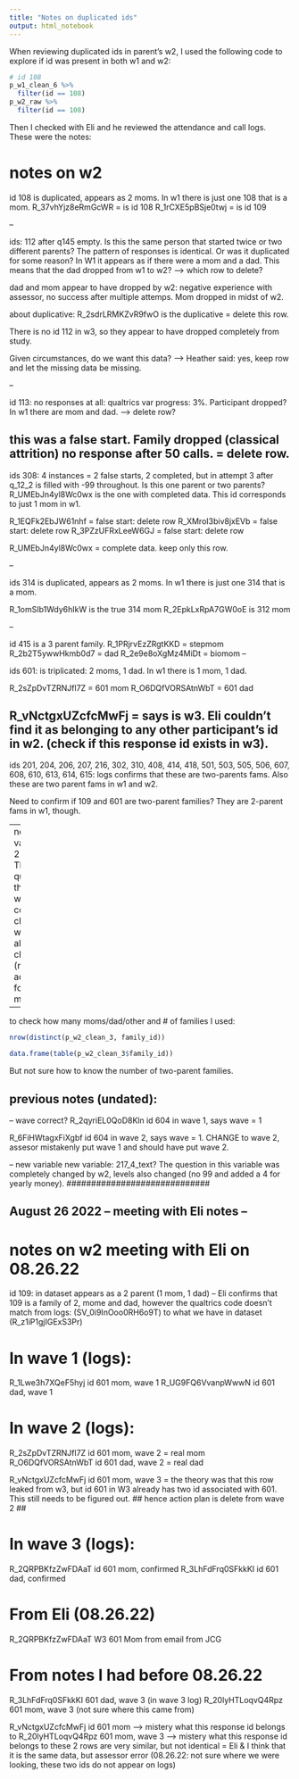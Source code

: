 ```yaml
---
title: "Notes on duplicated ids"
output: html_notebook
---
```


When reviewing duplicated ids in parent's w2, I used the following code to explore if id was present in both w1 and w2:

```r
# id 108
p_w1_clean_6 %>%
  filter(id == 108)
p_w2_raw %>%
  filter(id == 108)
```

Then I checked with Eli and he reviewed the attendance and call logs. These were the notes:

# notes on w2

id 108 is duplicated, appears as 2 moms. In w1 there is just one 108 that is a mom. 
R_37vhYjz8eRmGcWR = is id 108
R_1rCXE5pBSje0twj = is id 109

--

ids: 112 after q145 empty. Is this the same person that started twice or two different parents?  The pattern of responses is identical. Or was it duplicated for some reason? In W1 it appears as if there were a mom and a dad. This means that the dad dropped from w1 to w2? ---> which row to delete?

dad and mom appear to have dropped by w2: negative experience with assessor, no success after multiple attemps. Mom dropped in midst of w2.

about duplicative: R_2sdrLRMKZvR9fwO is the duplicative = delete this row. 

There is no id 112 in w3, so they appear to have dropped completely from study. 

Given circumstances, do we want this data? --> Heather said: yes, keep row and let the missing data be missing. 

--

id 113: no responses at all: qualtrics var progress: 3%. Participant dropped? In w1 there are mom and dad. ---> delete row?

this was a false start. Family dropped (classical attrition) no response after 50 calls. = delete row. 
--

ids 308: 4 instances = 2 false starts, 2 completed, but in attempt 3 after q_12_2 is filled with -99 throughout. Is this one parent or two parents? 	R_UMEbJn4yl8Wc0wx is the one with completed data. This id corresponds to just 1 mom in w1. 

R_1EQFk2EbJW61nhf = false start: delete row
R_XMroI3biv8jxEVb = false start: delete row
R_3PZzUFRxLeeW6GJ = false start: delete row

R_UMEbJn4yl8Wc0wx = complete data. keep only this row. 

--

ids 314 is duplicated, appears as 2 moms. In w1 there is just one 314 that is a mom.

R_1omSIb1Wdy6hIkW is the true 314 mom 
R_2EpkLxRpA7GW0oE is 312 mom

--

id 415 is a 3 parent family. 
R_1PRjrvEzZRgtKKD = stepmom
R_2b2T5ywwHkmb0d7 = dad
R_2e9e8oXgMz4MiDt = biomom
--

ids 601: is triplicated: 2 moms, 1 dad. In w1 there is 1 mom, 1 dad. 

R_2sZpDvTZRNJfl7Z = 601 mom
R_O6DQfVORSAtnWbT = 601 dad

R_vNctgxUZcfcMwFj = says is w3. Eli couldn't find it as belonging to any other participant's id in w2. (check if this response id exists in w3). 
--

ids 201, 204, 206, 207, 216, 302, 310, 408, 414, 418, 501, 503, 505, 506, 607, 608, 610, 613, 614, 615: logs confirms that these are two-parents fams. Also these are two parent fams in w1 and w2.

Need to confirm if 109 and 601 are two-parent families? They are 2-parent fams in w1, though. 

--
new variable: 217_4_text? The question in this variable was completely changed by w2, levels also changed (no 99 and added a 4 for year money).

-- 
to check how many moms/dad/other and # of families I used:
```r
nrow(distinct(p_w2_clean_3, family_id))

data.frame(table(p_w2_clean_3$family_id))
```
But not sure how to know the number of two-parent families. 

## previous notes (undated):
#############################
-- wave correct?
R_2qyriEL0QoD8Kln	id 604 in wave 1, says wave = 1

R_6FiHWtagxFiXgbf	id 604 in wave 2, says wave = 1. CHANGE to wave 2, assesor mistakenly put wave 1 and should have put wave 2.  

-- new variable
new variable: 217_4_text? The question in this variable was completely changed by w2, levels also changed (no 99 and added a 4 for yearly money). 
#############################

## August 26 2022 -- meeting with Eli notes --
#########################

# notes on w2 meeting with Eli on 08.26.22
id 109: in dataset appears as a 2 parent (1 mom, 1 dad) -- Eli confirms that 109 is a family of 2, mome and dad, however the qualtrics code doesn't match from logs: (SV_0i9InOoo0RH6o9T) to what we have in dataset (R_z1iP1gjIGExS3Pr)

# In wave 1 (logs):
R_1Lwe3h7XQeF5hyj	id 601  mom, wave 1
R_UG9FQ6VvanpWwwN	id 601	dad, wave 1

# In wave 2 (logs): 
R_2sZpDvTZRNJfl7Z	id 601	mom, wave 2 = real mom
R_O6DQfVORSAtnWbT	id 601	dad, wave 2 = real dad 

R_vNctgxUZcfcMwFj	id 601  mom, wave 3 = the theory was that this row leaked from w3, but id 601 in W3 already has two id associated with 601. This still needs to be figured out. ## hence action plan is delete from wave 2 ##

# In wave 3 (logs): 
R_2QRPBKfzZwFDAaT id 601	mom, confirmed
R_3LhFdFrq0SFkkKI id 601	dad, confirmed

# From Eli (08.26.22)
R_2QRPBKfzZwFDAaT W3 601 Mom from email from JCG

# From notes I had before 08.26.22 
R_3LhFdFrq0SFkkKI	601	dad, wave 3	(in wave 3 log)
R_20lyHTLoqvQ4Rpz	601 mom, wave 3 (not sure where this came from)

R_vNctgxUZcfcMwFj	id 601  mom --> mistery what this response id belongs to
R_20lyHTLoqvQ4Rpz	601 mom, wave 3  --> mistery what this response id belongs to
these 2 rows are very similar, but not identical = Eli & I think that it is the same data, but assessor error (08.26.22: not sure where we were looking, these two ids do not appear on logs) 
